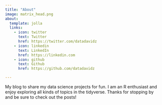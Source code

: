 ```yaml
---
title: "About"
image: matrix_head.png
about:
  template: jolla
  links:
    - icon: twitter
      text: Twitter
      href: https://twitter.com/datadavidz
    - icon: linkedin
      text: LinkedIn
      href: https://linkedin.com
    - icon: github
      text: Github
      href: https://github.com/datadavidz

---
```


My blog to share my data science projects for fun.  I am an R enthusiast and enjoy exploring all kinds of topics in the tidyverse.  Thanks for stopping by and be sure to check out the posts!
